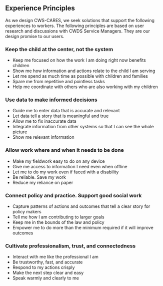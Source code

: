 ## Experience Principles

As we design CWS-CARES, we seek solutions that support the following experiences to workers. The following principles are based on user research and discussions with CWDS Service Managers. They are our design promise to our users.

### Keep the child at the center, not the system

* Keep me focused on how the work I am doing right now benefits children
* Show me how information and actions relate to the child I am serving
* Let me spend as much time as possible with children and families
* Spare me from repetitive and pointless tasks
* Help me coordinate with others who are also working with my children

### Use data to make informed decisions

* Guide me to enter data that is accurate and relevant
* Let data tell a story that is meaningful and true
* Allow me to fix inaccurate data
* Integrate information from other systems so that I can see the whole picture
* Show me relevant information

### Allow work where and when it needs to be done

* Make my fieldwork easy to do on any device
* Give me access to information I need even when offline
* Let me to do my work even if faced with a disability
* Be reliable. Save my work
* Reduce my reliance on paper

### Connect policy and practice. Support good social work

* Capture patterns of actions and outcomes that tell a clear story for policy makers
* Tell me how I am contributing to larger goals
* Keep me in the bounds of the law and policy
* Empower me to do more than the minimum required if it will improve outcomes

### Cultivate professionalism, trust, and connectedness

* Interact with me like the professional I am
* Be trustworthy, fast, and accurate
* Respond to my actions crisply
* Make the next step clear and easy
* Speak warmly and clearly to me
